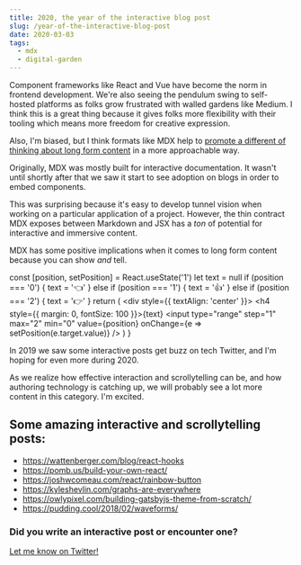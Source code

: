 ```yaml
---
title: 2020, the year of the interactive blog post
slug: /year-of-the-interactive-blog-post
date: 2020-03-03
tags:
  - mdx
  - digital-garden
---
```


Component frameworks like React and Vue have become the norm in frontend
development. We're also seeing the pendulum swing to self-hosted platforms
as folks grow frustrated with walled gardens like Medium. I think this is
a great thing because it gives folks more flexibility with their tooling
which means more freedom for creative expression.

Also, I'm biased, but I think formats like MDX help to [promote a different
of thinking about long form content](https://twitter.com/4lpine/status/1232749214083346432)
in a more approachable way.

Originally, MDX was mostly built for interactive documentation. It wasn't
until shortly after that we saw it start to see adoption on blogs in order
to embed components.

This was surprising because it's easy to develop tunnel vision when working
on a particular application of a project. However, the thin contract MDX
exposes between Markdown and JSX has a _ton_ of potential for interactive
and immersive content.

MDX has some positive implications when it comes to long form
content because you can show _and_ tell.

  const [position, setPosition] = React.useState('1')
  let text = null
  if (position === '0') {
    text = '👈'
  } else if (position === '1') {
    text = '👍'
  } else if (position === '2') {
    text = '👉'
  }
  return (
    <div style={{ textAlign: 'center' }}>
      <h4 style={{ margin: 0, fontSize: 100 }}>{text}</h4>
      <input
        type="range"
        step="1"
        max="2"
        min="0"
        value={position}
        onChange={e => setPosition(e.target.value)}
      />
    </div>
  )
}

<Slider />

In 2019 we saw some interactive posts get buzz on tech Twitter, and I'm hoping
for even more during 2020.

As we realize how effective interaction and scrollytelling can be, and how authoring
technology is catching up, we will probably see a lot more content in this category. I'm
excited.

## Some amazing interactive and scrollytelling posts:

- https://wattenberger.com/blog/react-hooks
- https://pomb.us/build-your-own-react/
- https://joshwcomeau.com/react/rainbow-button
- https://kyleshevlin.com/graphs-are-everywhere
- https://owlypixel.com/building-gatsbyjs-theme-from-scratch/
- https://pudding.cool/2018/02/waveforms/

### Did you write an interactive post or encounter one?

[Let me know on Twitter!](https://twitter.com/mdx_js/status/1232755784154378240)
